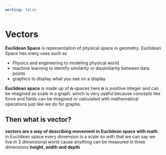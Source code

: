 ```yaml
---
working: false
---
```

# Vectors
**Euclidean Space** is representation of physical space in geometry. Euclidean Space has many uses such as
* Physics and engineering to modeling physical world 
* machine learning to identify similarity or dissimilarity between data points 
* graphics to display what you see on a display

**Euclidean space** is made up of **n**-spaces here **n** is positive integer and can be imagined as scale in a graph. which is very useful because concepts like force and fields can be imagined or calculated with mathematical operations just like we do for graphs.

## Then what is vector?
**vectors are a way of describing movement in Euclidean space with math.**
in Euclidean space every dimension is a scale so with that we can say we live in 3 dimensional world cause anything can be measured in three dimensions **height, width and depth**
